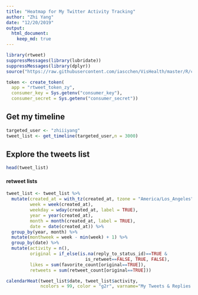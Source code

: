 ```yaml
---
title: "Heatmap for My Twitter Activity Tracking"
author: "Zhi Yang"
date: "12/20/2019"
output: 
  html_document:
    keep_md: true
---
```

  
```r
library(rtweet)
suppressMessages(library(lubridate))
suppressMessages(library(dplyr))
source("https://raw.githubusercontent.com/iascchen/VisHealth/master/R/calendarHeat.R")
```


```r
token <- create_token(
  app = "rtweet_token_zy",
  consumer_key = Sys.getenv("consumer_key"),
  consumer_secret = Sys.getenv("consumer_secret"))
```


## Get my timeline
```r
targeted_user <- "zhiiiyang"
tweet_list <- get_timeline(targeted_user,n = 3000)
```

## Explore the tweets list 
```r
head(tweet_list)
```

#### retweet lists
```r
tweet_list <- tweet_list %>% 
  mutate(created_at = with_tz(created_at, tzone = "America/Los_Angeles"),
         week = week(created_at),
         weekday = wday(created_at, label = TRUE),
         year = year(created_at), 
         month = month(created_at, label = TRUE),
         date = date(created_at)) %>% 
  group_by(year, month) %>% 
  mutate(monthweek = week - min(week) + 1) %>% 
  group_by(date) %>% 
  mutate(activity = n(),
         original = if_else(is.na(reply_to_status_id)==TRUE &
                              is_retweet==FALSE, TRUE, FALSE),
         likes = sum(favorite_count[original==TRUE]),
         retweets = sum(retweet_count[original==TRUE]))
```


```r
calendarHeat(tweet_list$date, tweet_list$activity, 
             ncolors = 99, color = "g2r", varname="My Tweets & Replies Activitiy")
```